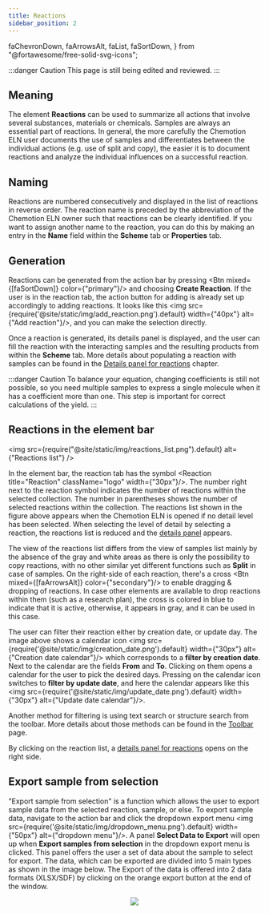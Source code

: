 ```yaml
---
title: Reactions
sidebar_position: 2
---
```


  faChevronDown,
  faArrowsAlt,
  faList,
  faSortDown,
} from "@fortawesome/free-solid-svg-icons";

:::danger Caution
This page is still being edited and reviewed.
:::

## Meaning

The element <b>Reactions</b> can be used to summarize all actions that involve several substances, materials or chemicals.
Samples are always an essential part of reactions.
In general, the more carefully the Chemotion ELN user documents the use of samples and differentiates between the individual actions
(e.g. use of split and copy), the easier it is to document reactions and analyze the individual influences on a successful reaction.

## Naming

Reactions are numbered consecutively and displayed in the list of reactions in reverse order.
The reaction name is preceded by the abbreviation of the Chemotion ELN owner such that reactions can be clearly identified.
If you want to assign another name to the reaction, you can do this by making an entry in the <b>Name</b> field within the <b>Scheme</b> tab or <b>Properties</b> tab.

## Generation

Reactions can be generated from the action bar by pressing <Btn mixed={[faSortDown]} color={"primary"}/> and choosing <b>Create Reaction</b>.
If the user is in the reaction tab, the action button for adding is already set up accordingly to adding reactions.
It looks like this <img src={require('@site/static/img/add_reaction.png').default} width={"40px"} alt={"Add reaction"}/>,
and you can make the selection directly.

Once a reaction is generated, its details panel is displayed, and the user can fill the reaction with the interacting samples and the resulting products from within the <b>Scheme</b> tab.
More details about populating a reaction with samples can be found in the [Details panel for reactions](../details#details-panel-for-reactions) chapter.

:::danger Caution
To balance your equation, changing coefficients is still not possible,
so you need multiple samples to express a single molecule when it has a coefficient more than one.
This step is important for correct calculations of the yield.
:::

## Reactions in the element bar

<img
  src={require("@site/static/img/reactions_list.png").default}
  alt={"Reactions list"}
/>

In the element bar, the reaction tab has the symbol <Reaction title="Reaction" className="logo" width={"30px"}/>.
The number right next to the reaction symbol indicates the number of reactions within the selected collection.
The number in parentheses shows the number of selected reactions within the collection.
The reactions list shown in the figure above appears when the Chemotion ELN is opened if no detail level has been selected.
When selecting the level of detail by selecting a reaction,
the reactions list is reduced and the [details panel](../details#details-panel-for-reactions) appears.

The view of the reactions list differs from the view of samples list mainly by the absence of the gray and
white areas as there is only the possibility to copy reactions,
with no other similar yet different functions such as <b>Split</b> in case of samples.
On the right-side of each reaction, there's a cross <Btn mixed={[faArrowsAlt]} color={"secondary"}/> to enable dragging & dropping of reactions.
In case other elements are available to drop reactions within them (such as a research plan),
the cross is colored in blue to indicate that it is active, otherwise, it appears in gray, and it can be used in this case.

The user can filter their reaction either by creation date, or update day.
The image above shows a calendar icon <img src={require('@site/static/img/creation_date.png').default} width={"30px"} alt={"Creation date calendar"}/>
which corresponds to a <b>filter by creation date</b>.
Next to the calendar are the fields <b>From</b> and <b>To</b>.
Clicking on them opens a calendar for the user to pick the desired days.
Pressing on the calendar icon switches to <b>filter by update date</b>,
and here the calendar appears like this <img src={require('@site/static/img/update_date.png').default} width={"30px"} alt={"Update date calendar"}/>.

Another method for filtering is using text search or structure search from the toolbar. More details about those methods can be found in the [Toolbar](../toolbar) page.

By clicking on the reaction list, a [details panel for reactions](../details#details-panel-for-reactions) opens on the right side.

## Export sample from selection

"Export sample from selection" is a function which allows the user to export sample data from the selected reaction, sample, or else.
To export sample data, navigate to the action bar and click the dropdown export menu <img src={require('@site/static/img/dropdown_menu.png').default} width={"50px"} alt={"dropdown menu"}/>. A panel <b>Select Data to Export</b> will open up when <b>Export samples from selection</b> in the dropdown export menu is clicked.
This panel offers the user a set of data about the sample to select for export. The data, which can be exported are divided into 5 main types as shown in the image below.
The Export of the data is offered into 2 data formats (XLSX/SDF) by clicking on the orange export button at the end of the window.

<center>
  <img src={require("@site/static/img/export_menu.png").default} />
</center>
